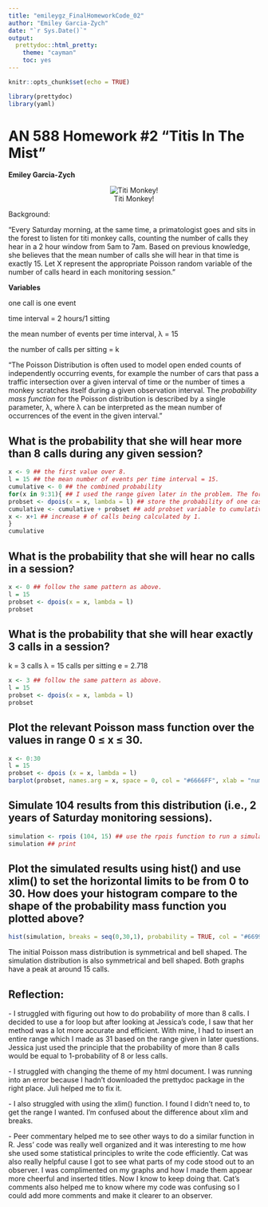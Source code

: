 ```yaml
---
title: "emileygz_FinalHomeworkCode_02"
author: "Emiley Garcia-Zych"
date: "`r Sys.Date()`"
output: 
  prettydoc::html_pretty:
    theme: "cayman"
    toc: yes
---
```


```r
knitr::opts_chunk$set(echo = TRUE)
```

```r
library(prettydoc)
library(yaml)
```

# AN 588 Homework #2 "Titis In The Mist"

**Emiley Garcia-Zych**

<center>

![Titi Monkey!](https://nationalzoo.si.edu/sites/default/files/animals/titimonkey_002.jpg)

<div align = "left">

Background:

"Every Saturday morning, at the same time, a primatologist goes and sits in the forest to listen for titi monkey calls, counting the number of calls they hear in a 2 hour window from 5am to 7am. Based on previous knowledge, she believes that the mean number of calls she will hear in that time is exactly 15. Let X represent the appropriate Poisson random variable of the number of calls heard in each monitoring session."

**Variables**

one call is one event

time interval = 2 hours/1 sitting

the mean number of events per time interval, λ = 15

the number of calls per sitting = k

"The Poisson Distribution is often used to model open ended counts of independently occurring events, for example the number of cars that pass a traffic intersection over a given interval of time or the number of times a monkey scratches itself during a given observation interval. The *probability mass function* for the Poisson distribution is described by a single parameter, λ, where λ can be interpreted as the mean number of occurrences of the event in the given interval."

## What is the probability that she will hear more than 8 calls during any given session?

```r
x <- 9 ## the first value over 8. 
l = 15 ## the mean number of events per time interval = 15.
cumulative <- 0 ## the combined probability
for(x in 9:31){ ## I used the range given later in the problem. The for loop will calculate the probability using the dpois function... dpois (x, lambda) = calculates Poisson distribution. 
probset <- dpois(x = x, lambda = l) ## store the probability of one case in the probset variable. 
cumulative <- cumulative + probset ## add probset variable to cumulative variable.
x <- x+1 ## increase # of calls being calculated by 1. 
}
cumulative
```

## What is the probability that she will hear no calls in a session?

```r
x <- 0 ## follow the same pattern as above. 
l = 15
probset <- dpois(x = x, lambda = l)
probset
```

## What is the probability that she will hear exactly 3 calls in a session?

k = 3 calls λ = 15 calls per sitting e = 2.718

```r
x <- 3 ## follow the same pattern as above. 
l = 15
probset <- dpois(x = x, lambda = l)
probset
```

## Plot the relevant Poisson mass function over the values in range 0 ≤ x ≤ 30.

```r
x <- 0:30
l = 15
probset <- dpois (x = x, lambda = l)
barplot(probset, names.arg = x, space = 0, col = "#6666FF", xlab = "number of calls per sitting", ylab = "probability", main = "Probability of Number of Calls Per Sitting") 
```

## Simulate 104 results from this distribution (i.e., 2 years of Saturday monitoring sessions).

```r
simulation <- rpois (104, 15) ## use the rpois function to run a simulation. rpois (number of runs, lambda)
simulation ## print
```

## Plot the simulated results using hist() and use xlim() to set the horizontal limits to be from 0 to 30. How does your histogram compare to the shape of the probability mass function you plotted above?

```r
hist(simulation, breaks = seq(0,30,1), probability = TRUE, col = "#6699FF", main = "Number of Calls Per Sitting (Simulation Values)", xlab = "number of calls", ylab = "probability") ## use the hist function to plot the data obtained in the part above. 
```

The initial Poisson mass distribution is symmetrical and bell shaped. The simulation distribution is also symmetrical and bell shaped. Both graphs have a peak at around 15 calls.

## Reflection:

\- I struggled with figuring out how to do probability of more than 8 calls. I decided to use a for loop but after looking at Jessica's code, I saw that her method was a lot more accurate and efficient. With mine, I had to insert an entire range which I made as 31 based on the range given in later questions. Jessica just used the principle that the probability of more than 8 calls would be equal to 1-probability of 8 or less calls.

\- I struggled with changing the theme of my html document. I was running into an error because I hadn't downloaded the prettydoc package in the right place. Juli helped me to fix it.

\- I also struggled with using the xlim() function. I found I didn't need to, to get the range I wanted. I'm confused about the difference about xlim and breaks.

\- Peer commentary helped me to see other ways to do a similar function in R. Jess' code was really well organized and it was interesting to me how she used some statistical principles to write the code efficiently. Cat was also really helpful cause I got to see what parts of my code stood out to an observer. I was complimented on my graphs and how I made them appear more cheerful and inserted titles. Now I know to keep doing that. Cat's comments also helped me to know where my code was confusing so I could add more comments and make it clearer to an observer.

